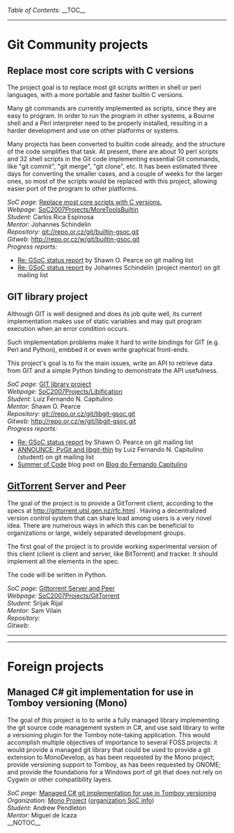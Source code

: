 ''Table of Contents:''
__TOC__
----
= Git Community projects =

== Replace most core scripts with C versions ==

The project goal is to replace most git scripts written in shell or perl languages, with a more portable and faster builtin C versions.

Many git commands are currently implemented as scripts, since they are easy to program. In order to run the program in other systems, a Bourne shell and a Perl interpreter need to be properly installed, resulting in a harder development and use on other platforms or systems.

Many projects has been converted to builtin code already, and the structure of the code simplifies that task. At present, there are about 10 perl scripts and 32 shell scripts in the Git code implementing essential Git commands, like "git commit", "git merge", "git clone", etc. It has been estimated three days for converting the smaller cases, and a couple of weeks for the larger ones, so most of the scripts would be replaced with this project, allowing easier port of the program to other platforms.

''SoC page:'' [http://code.google.com/soc/git/appinfo.html?csaid=BB370B5D857FA7A Replace most core scripts with C versions.] <BR>
''Webpage:'' [[SoC2007Projects/MoreToolsBuiltin]] <BR>
''Student:'' Carlos Rica Espinosa <BR>
''Mentor:'' Johannes Schindelin <BR>
''Repository:'' git://repo.or.cz/git/builtin-gsoc.git <BR>
''Gitweb:'' http://repo.or.cz/w/git/builtin-gsoc.git <BR>

''Progress reports:''
* [http://permalink.gmane.org/gmane.comp.version-control.git/53070 Re: GSoC status report] by Shawn O. Pearce on git mailing list
* [http://permalink.gmane.org/gmane.comp.version-control.git/53081 Re: GSoC status report] by Johannes Schindelin (project mentor) on git mailing list

== GIT library project ==

Although GIT is well designed and does its job quite well, its current implementation makes use of static variables and may quit program execution when an error condition occurs.

Such implementation problems make it hard to write bindings for GIT (e.g. Perl and Python), embbed it or even write graphical front-ends.

This project's goal is to fix the main issues, write an API to retrieve data from GIT and a simple Python binding to demonstrate the API usefulness.

''SoC page:'' [http://code.google.com/soc/git/appinfo.html?csaid=5DB940E4533E058B GIT library project] <BR>
''Webpage:'' [[SoC2007Projects/Libification]] <BR>
''Student:'' Luiz Fernando N. Capitulino <BR>
''Mentor:'' Shawn O. Pearce <BR>
''Repository:'' git://repo.or.cz/git/libgit-gsoc.git <BR>
''Gitweb:'' http://repo.or.cz/w/git/libgit-gsoc.git <BR>

''Progress reports:''
* [http://permalink.gmane.org/gmane.comp.version-control.git/53070 Re: GSoC status report] by Shawn O. Pearce on git mailing list
* [http://permalink.gmane.org/gmane.comp.version-control.git/53433 ANNOUNCE: PyGit and libgit-thin] by Luiz Fernando N. Capitulino (student) on git mailing list
* [http://blog.cpu.eti.br/?p=91 Summer of Code] blog post on [http://blog.cpu.eti.br/ Blog do Fernando Capitulino]

== [[GitTorrent]] Server and Peer ==

The goal of the project is to provide a GitTorrent client, according to the specs at http://gittorrent.utsl.gen.nz/rfc.html . Having a decentralized version control system that can share load among users is a very novel idea. There are numerous ways in which this can be beneficial to organizations or large, widely separated development groups.

The first goal of the project is to provide working experimental version of this client (client is client and server, like BitTorrent) and tracker. It should implement all the elements in the spec.

The code will be written in Python.

''SoC page:'' [http://code.google.com/soc/git/appinfo.html?csaid=130BE24CCA0EFEAC Gittorrent Server and Peer] <BR>
''Webpage:'' [[SoC2007Projects/GitTorrent]] <BR>
''Student:'' Srijak Rijal <BR>
''Mentor:'' Sam Vilain <BR>
''Repository:'' <BR>
''Gitweb:'' <BR>

----
----

= Foreign projects =

== Managed C# git implementation for use in Tomboy versioning (Mono) ==

The goal of this project is to to write a fully managed library implementing the git source code management system in C#, and use said library to write a versioning plugin for the Tomboy note-taking application. This would accomplish multiple objectives of importance to several FOSS projects: it would provide a managed git library that could be used to provide a git extension to MonoDevelop, as has been requested by the Mono project; provide versioning support to Tomboy, as has been requested by GNOME; and provide the foundations for a Windows port of git that does not rely on Cygwin or other compatibility layers.

''SoC page:'' [http://code.google.com/soc/mono/appinfo.html?csaid=59AC96ED9267FFC3 Managed C# git implementation for use in Tomboy versioning] <BR>
''Organization:'' [http://www.mono-project.com Mono Project] ([http://code.google.com/soc/mono/about.html organization SoC info]) <BR>
''Student:'' Andrew Pendleton <BR>
''Mentor:'' Miguel de Icaza <BR>

__NOTOC__